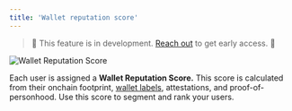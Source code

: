 ```yaml
---
title: 'Wallet reputation score'
---
```


> 🚧 This feature is in development. <a href="cal.com/demo/30min">Reach out</a> to get early access. 🚧

<Frame caption="Wallet Reputation Score">
	<img src="/images/wallet-intelligence-wallet-profile-dapps-tokens.png" alt="Wallet Reputation Score" />
</Frame>

Each user is assigned a **Wallet Reputation Score.** This score is calculated from their onchain footprint, <a href="/features/wallet-intelligence/wallet-labels">wallet labels</a>, attestations, and proof-of-personhood.
Use this score to segment and rank your users.
